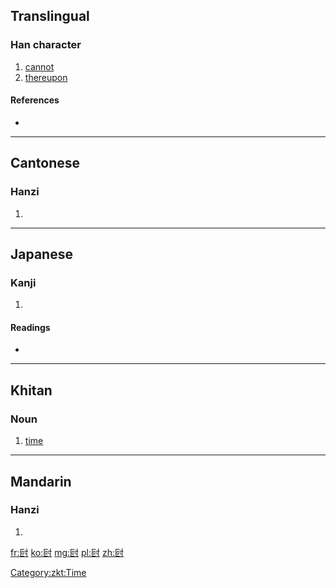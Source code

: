 ==Translingual==

===Han character===
{{Han char|rn=41|rad=寸|as=05|sn=8|four=|canj=尸口木戈 (SRDI)|ids=⿰[[叵]][[寸]]}}

# [[cannot]]
# [[thereupon]]

====References====
* {{Han ref|kx=0294.050|dkj=07422|dj=0581.190|hdz=10504.080|uh=5C00|ud=23552}}

----

==Cantonese==

===Hanzi===
{{yue-hanzi|jyut=[[po2]]|y=po2}}

# {{defn|lang=yue|sort=寸05}}

----

==Japanese==

===Kanji===
{{ja-kanji|grade=|rs=寸05}}

# {{defn|lang=ja|sort=寸05}}

====Readings====
* {{ja-readings|on=[[は]] (ha)|kun=[[できぬ]] (dekinu)}}

----

==Khitan==
===Noun===
{{head|zkt|noun|tr=po}}

# [[time]]

[[Category:zkt:Time]]

----

==Mandarin==

===Hanzi===
{{cmn-hanzi|pin=[[pǒ]] ([[po3]])|wg=p'o<sup>3</sup>}}

# {{defn|lang=cmn|sort=寸05}}

[[fr:尀]]
[[ko:尀]]
[[mg:尀]]
[[pl:尀]]
[[zh:尀]]